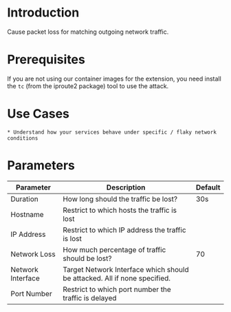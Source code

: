 # Introduction

Cause packet loss for matching outgoing network traffic.

# Prerequisites

If you are not using our container images for the extension, you need install the `tc` (from the iproute2 package) tool to use the attack.

# Use Cases

    * Understand how your services behave under specific / flaky network conditions

# Parameters

| Parameter         | Description                                                               | Default |
|-------------------|---------------------------------------------------------------------------|---------|
| Duration          | How long should the traffic be lost?                                      | 30s     |
| Hostname          | Restrict to which hosts the traffic is lost                               |         |
| IP Address        | Restrict to which IP address the traffic is lost                          |         |
| Network Loss      | How much percentage of traffic should be lost?                            | 70      |
| Network Interface | Target Network Interface which should be attacked. All if none specified. |         |
| Port Number       | Restrict to which port number the traffic is delayed                      |         |
